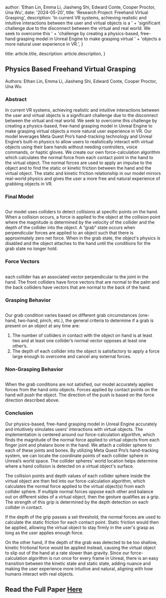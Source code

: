 
  author: 'Ethan Lin, Emma Li, Jiasheng Shi, Edward Conte, Cooper Proctor, Una Wu',
  date: '2024-05-20',
  title: 'Research Project: Freehand Virtual Grasping',
  description:
    'In current VR systems, achieving realistic and intuitive interactions between the user and virtual objects is a ' +
      'significant challenge due to the disconnect between the virtual and real world. We seek to overcome this ' +
      'challenge by creating a physics-based, free-hand grasping model in Unreal Engine to make grasping virtual ' +
      'objects a more natural user experience in VR.',
}

  title: article.title,
  description: article.description,
}


## Physics Based Freehand Virtual Grasping

Authors: Ethan Lin, Emma Li, Jiasheng Shi, Edward Conte, Cooper Proctor, Una Wu

### Abstract

In current VR systems, achieving realistic and intuitive interactions between the user
and virtual objects is a significant challenge due to the disconnect between the virtual
and real world. We seek to overcome this challenge by creating a physics-based,
free-hand grasping model in Unreal Engine to make grasping virtual objects a more
natural user experience in VR. Our model leverages Meta Quest Pro’s hand-tracking
technology and Unreal Engine’s built-in physics to allow users to realistically interact
with virtual objects using their bare hands without needing controllers, voice
commands, or haptic gloves. We create our own force-calculation algorithm which
calculates the normal force from each contact point in the hand to the virtual object.
The normal forces are used to apply an impulse to the object and to find the static or
kinetic friction between the hand and the virtual object. The static and kinetic friction
relationship in our model mirrors real-world physics and gives the user a more free
and natural experience of grabbing objects in VR.

### Final Model
<Image src={final_model} alt="" />

Our model uses colliders to detect collisions at specific points on the hand. When a collision
occurs, a force is applied to the object at the collision point where the magnitude is determined
by the velocity of the collider and the depth of the collider into the object. A “grab” state occurs
when perpendicular forces are applied to an object such that there is approximately zero net
force. When in the grab state, the object's physics is disabled and the object attaches to the hand
until the conditions for the grab state no longer hold.

### Force Vectors
<Image src={final_force} alt="" />

each collider has an associated vector perpendicular to the joint in the hand. The front colliders have force vectors
that are normal to the palm and the back colliders have vectors that are normal to the back of the
hand.

### Grasping Behavior

<Image src={log} alt="" />

Our grab condition varies based on different grab circumstances (one-hand, two-hand, pinch,
etc.), the general criteria to determine if a grab is present on an object at any time are:

1. The number of colliders in contact with the object on hand is at least two and at least one
collider’s normal vector opposes at least one other’s.
2. The depth of each collider into the object is satisfactory to apply a force large enough to
overcome and cancel any external forces.

### Non-Grasping Behavior

<Image src={push} alt="" />

When the grab conditions are not satisfied, our model accurately applies forces from the hand
onto objects. Forces applied by contact points on the hand will push the object. The direction of
the push is based on the force direction described above.

### Conclusion

Our physics-based, free-hand grasping model in Unreal Engine accurately and intuitively
simulates users’ interactions with virtual objects. The implementation is centered around our
force-calculation algorithm, which finds the magnitude of the normal force applied to virtual
objects from each finger joint and phalanx bone in the hand. We attach a collider sphere to each
of these joints and bones. By utilizing Meta Quest Pro’s hand-tracking system, we can locate the
coordinate points of each collider sphere in Unreal’s world space. The collider spheres' world
location helps determine where a hand collision is detected on a virtual object's surface.

The collision points and depth values of each collider sphere inside the virtual object are then fed
into our force-calculation algorithm, which calculates the normal force applied to the virtual
object(s) from each collider sphere. If multiple normal forces oppose each other and balance out
on different sides of a virtual object, then the gesture qualifies as a grip. The strength of this grip
is determined by the depth detection on each collider in contact.

If the depth of the grip passes a set threshold, the normal forces are used to calculate the static
friction for each contact point. Static friction would then be applied, allowing the virtual object
to stay firmly in the user's grasp as long as the user applies enough force.

On the other hand, if the depth of the grab was detected to be too shallow, kinetic frictional force
would be applied instead, causing the virtual object to slip out of the hand at a rate slower than
gravity. Since our force-calculation algorithm is run once for every frame in Unreal, there is an
easy transition between the kinetic state and static state, adding nuance and making the user
experience more intuitive and natural, aligning with how humans interact with real objects.

## Read the Full Paper [Here](https://drive.google.com/file/d/1wmcOMxhXL44oI2WiHNUpAR4P-he8v2B9/view?usp=sharing)


